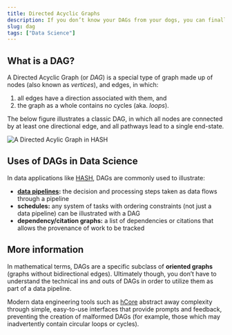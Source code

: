 ```yaml
---
title: Directed Acyclic Graphs
description: If you don’t know your DAGs from your dogs, you can finally get some clarity and sleep easily tonight. Learn what makes a Directed Acyclic Graph a DAG.
slug: dag
tags: ["Data Science"]
---
```


## What is a DAG?

A Directed Acyclic Graph (or _DAG_) is a special type of graph made up of nodes (also known as _vertices_), and edges, in which:

1.  all edges have a direction associated with them, and
2.  the graph as a whole contains no cycles (aka. _loops_).

The below figure illustrates a classic DAG, in which all nodes are connected by at least one directional edge, and all pathways lead to a single end-state.

![A Directed Acylic Graph in HASH](https://cdn-us1.hash.ai/site/dag-example.png)

## Uses of DAGs in Data Science

In data applications like [HASH](https://hash.ai/platform), DAGs are commonly used to illustrate:

- **[data pipelines](https://hash.ai/glossary/data-pipelines):** the decision and processing steps taken as data flows through a pipeline
- **schedules:** any system of tasks with ordering constraints (not just a data pipeline) can be illustrated with a DAG
- **dependency/citation graphs:** a list of dependencies or citations that allows the provenance of work to be tracked

## More information

In mathematical terms, DAGs are a specific subclass of **oriented graphs** (graphs without bidirectional edges). Ultimately though, you don’t have to understand the technical ins and outs of DAGs in order to utilize them as part of a data pipeline.

Modern data engineering tools such as [hCore](https://hash.ai/platform/core) abstract away complexity through simple, easy-to-use interfaces that provide prompts and feedback, preventing the creation of malformed DAGs (for example, those which may inadvertently contain circular loops or cycles).

